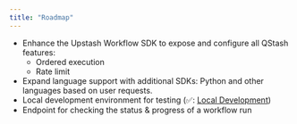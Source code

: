 ```yaml
---
title: "Roadmap"
---
```


- Enhance the Upstash Workflow SDK to expose and configure all QStash features:
  - Ordered execution
  - Rate limit
- Expand language support with additional SDKs: Python and other languages based on user requests.
- Local development environment for testing (✅: [Local Development](/workflow/howto/local-development))
- Endpoint for checking the status & progress of a workflow run
